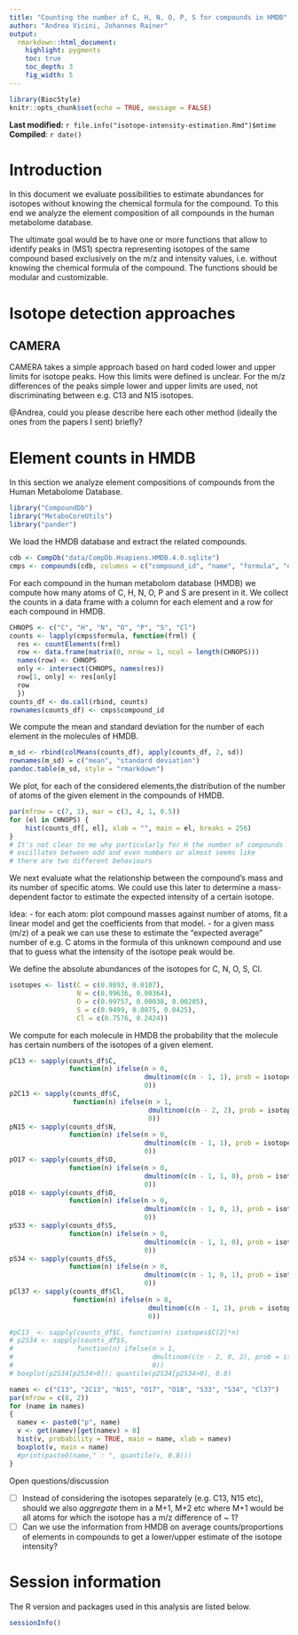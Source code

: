 ```yaml
---
title: "Counting the number of C, H, N, O, P, S for compounds in HMDB"
author: "Andrea Vicini, Johannes Rainer"
output:
  rmarkdown::html_document:
    highlight: pygments
    toc: true
    toc_depth: 3
    fig_width: 5
---
```


```r
library(BiocStyle)
knitr::opts_chunk$set(echo = TRUE, message = FALSE)
```

**Last modified:** `r file.info("isotope-intensity-estimation.Rmd")$mtime`<br />
**Compiled**: `r date()`

# Introduction

In this document we evaluate possibilities to estimate abundances for isotopes
without knowing the chemical formula for the compound. To this end we analyze
the element composition of all compounds in the human metabolome database.

The ultimate goal would be to have one or more functions that allow to identify
peaks in (MS1) spectra representing isotopes of the same compound based
exclusively on the m/z and intensity values, i.e. without knowing the chemical
formula of the compound. The functions should be modular and customizable.

# Isotope detection approaches

## CAMERA

CAMERA takes a simple approach based on hard coded lower and upper limits
for isotope peaks. How this limits were defined is unclear. For the m/z
differences of the peaks simple lower and upper limits are used, not
discriminating between e.g. C13 and N15 isotopes.


@Andrea, could you please describe here each other method (ideally the ones from
the papers I sent) briefly?


# Element counts in HMDB

In this section we analyze element compositions of compounds from the Human
Metabolome Database.

```r
library("CompoundDb")
library("MetaboCoreUtils")
library("pander")
```

We load the HMDB database and extract the related compounds.

```r
cdb <- CompDb("data/CompDb.Hsapiens.HMDB.4.0.sqlite")
cmps <- compounds(cdb, columns = c("compound_id", "name", "formula", "exactmass"))
```

For each compound in the human metabolom database (HMDB) we compute how many 
atoms of C, H, N, O, P and S are present in it. 
We collect the counts in a data frame with a column for each element and a row 
for each compound in HMDB.

```r
CHNOPS <- c("C", "H", "N", "O", "P", "S", "Cl")
counts <- lapply(cmps$formula, function(frml) {
  res <- countElements(frml)
  row <- data.frame(matrix(0, nrow = 1, ncol = length(CHNOPS)))
  names(row) <- CHNOPS
  only <- intersect(CHNOPS, names(res))
  row[1, only] <- res[only]
  row
  })
counts_df <- do.call(rbind, counts)
rownames(counts_df) <- cmps$compound_id
```


We compute the mean and standard deviation for the number of each element in the 
molecules of HMDB.

```r
m_sd <- rbind(colMeans(counts_df), apply(counts_df, 2, sd))
rownames(m_sd) = c("mean", "standard deviation")
pandoc.table(m_sd, style = "rmarkdown")
```

We plot, for each of the considered elements,the distribution of the number of 
atoms of the given element in the compounds of HMDB.

```r
par(mfrow = c(7, 1), mar = c(3, 4, 1, 0.5))
for (el in CHNOPS) {
    hist(counts_df[, el], xlab = "", main = el, breaks = 256)
}
# It's not clear to me why particularly for H the number of compounds  
# oscillates between odd and even numbers or almost seems like 
# there are two different behaviours
```

We next evaluate what the relationship between the compound's mass and its
number of specific atoms. We could use this later to determine a mass-dependent
factor to estimate the expected intensity of a certain isotope.


Idea:
- for each atom: plot compound masses against number of atoms, fit a linear
  model and get the coefficients from that model.
- for a given mass (m/z) of a peak we can use these to estimate the "expected
  average" number of e.g. C atoms in the formula of this unknown compound and
  use that to guess what the intensity of the isotope peak would be.

We define the absolute abundances of the isotopes for C, N, O, S, Cl.

```r
isotopes <- list(C = c(0.9893, 0.0107), 
                 N = c(0.99636, 0.00364), 
                 O = c(0.99757, 0.00038, 0.00205),
                 S = c(0.9499, 0.0075, 0.0425),
                 Cl = c(0.7576, 0.2424))
```

We compute for each molecule in HMDB the probability that the molecule has 
certain numbers of the isotopes of a given element. 

```r
pC13 <- sapply(counts_df$C, 
               function(n) ifelse(n > 0, 
                                  dmultinom(c(n - 1, 1), prob = isotopes$C), 
                                  0))
p2C13 <- sapply(counts_df$C,
                function(n) ifelse(n > 1, 
                                   dmultinom(c(n - 2, 2), prob = isotopes$C), 
                                   0))
pN15 <- sapply(counts_df$N, 
               function(n) ifelse(n > 0, 
                                  dmultinom(c(n - 1, 1), prob = isotopes$N), 
                                  0))
pO17 <- sapply(counts_df$O, 
               function(n) ifelse(n > 0, 
                                  dmultinom(c(n - 1, 1, 0), prob = isotopes$O), 
                                  0))
pO18 <- sapply(counts_df$O, 
               function(n) ifelse(n > 0, 
                                  dmultinom(c(n - 1, 0, 1), prob = isotopes$O), 
                                  0))
pS33 <- sapply(counts_df$S, 
               function(n) ifelse(n > 0, 
                                  dmultinom(c(n - 1, 1, 0), prob = isotopes$S), 
                                  0))
pS34 <- sapply(counts_df$S, 
               function(n) ifelse(n > 0, 
                                  dmultinom(c(n - 1, 0, 1), prob = isotopes$S), 
                                  0))
pCl37 <- sapply(counts_df$Cl, 
                function(n) ifelse(n > 0, 
                                   dmultinom(c(n - 1, 1), prob = isotopes$Cl), 
                                   0))
```

```r
#pC13_ <- sapply(counts_df$C, function(n) isotopes$C[2]*n)
# p2S34 <- sapply(counts_df$S, 
#                function(n) ifelse(n > 1, 
#                                   dmultinom(c(n - 2, 0, 2), prob = isotopes$S), 
#                                   0))
# boxplot(p2S34[p2S34>0]); quantile(p2S34[p2S34>0], 0.8)
```

```r
names <- c("C13", "2C13", "N15", "O17", "O18", "S33", "S34", "Cl37")
par(mfrow = c(8, 2))
for (name in names)
{
  namev <- paste0("p", name)
  v <- get(namev)[get(namev) > 0]
  hist(v, probability = TRUE, main = name, xlab = namev)
  boxplot(v, main = name)
  #print(paste0(name," : ", quantile(v, 0.8)))
}
```

Open questions/discussion

- [ ] Instead of considering the isotopes separately (e.g. C13, N15 etc), should
      we also *aggregate* them in a M+1, M+2 etc where M+1 would be all atoms
      for which the isotope has a m/z difference of ~ 1?
- [ ] Can we use the information from HMDB on average counts/proportions of
      elements in compounds to get a lower/upper estimate of the isotope
      intensity?





# Session information

The R version and packages used in this analysis are listed below.

```r
sessionInfo()
```
